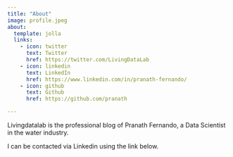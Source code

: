 ```yaml
---
title: "About"
image: profile.jpeg
about:
  template: jolla
  links:
    - icon: twitter
      text: Twitter
      href: https://twitter.com/LivingDataLab
    - icon: linkedin
      text: LinkedIn
      href: https://www.linkedin.com/in/pranath-fernando/
    - icon: github
      text: Github
      href: https://github.com/pranath

---
```


Livingdatalab is the professional blog of Pranath Fernando, a Data Scientist in the water industry.

I can be contacted via Linkedin using the link below.
